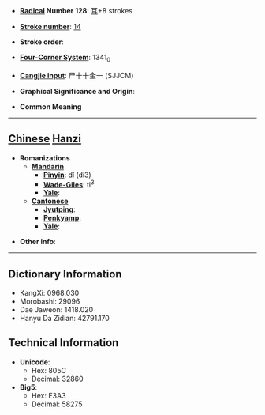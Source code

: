 * '''[[Wiktionary:Chinese radical index| Radical]] Number 128''': [[Wiktionary:Chinese radical index 耳|耳]]+8 strokes

* '''[[Wiktionary:Chinese total strokes index|Stroke number]]''': [[Wiktionary:Chinese total strokes index 14|14]]

* '''Stroke order''': 

* '''[[Wiktionary:Chinese four corner index|Four-Corner System]]''': 1341<sub>0</sub>

* '''[[Wiktionary:Chinese Cangjie index|Cangjie input]]''': 尸十十金一 (SJJCM)

* '''Graphical Significance and Origin''': 

* '''Common Meaning'''

----

== [[Chinese]] [[Hanzi]] ==

* '''Romanizations'''
** '''[[Mandarin]]'''
*** '''[[Pinyin]]''': dǐ (di3)
*** '''[[Wade-Giles]]''': ti<sup>3</sup>
*** '''[[Yale]]''': 
** '''[[Cantonese]]'''
*** '''[[Jyutping]]''':
*** '''[[Penkyamp]]''': 
*** '''[[Yale]]''': 

* '''Other info''': 

----

== Dictionary Information ==

* KangXi: 0968.030
* Morobashi: 29096
* Dae Jaweon: 1418.020
* Hanyu Da Zidian: 42791.170

== Technical Information ==

* '''Unicode''':
** Hex: 805C
** Decimal: 32860
* '''Big5''':
** Hex: E3A3
** Decimal: 58275